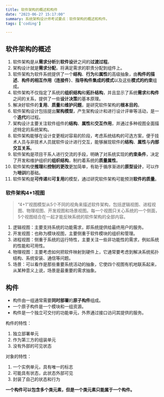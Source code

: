 ```yaml
---
title: 软件架构的概述和构件
date: "2023-06-27 15:17:00"
summary: 系统架构设计师考试要点：软件架构的概述和构件。
tags: ['coding']

---
```


## 软件架构的概述

1. 软件架构是从**需求分析**到**软件设计**之间的**过渡过程**。
2. 架构设计就是**需求分配**，将满足需求的职责分配到组件上。
3. 软件架构为软件系统提供了一个**结构**、**行为**和**属性**的高级抽象，由**构件的描述**、**构件的相互作用（连接件）**、**指导构件集成的模式**以及这些**模式的约束**组成。
4. 软件架构不仅指定了系统的**组织结构**和**拓扑结构**，并且显示了系统**需求**和**构件**之间的关系，提供了一些**设计决策**的基本原理。
5. 解决好软件的**复用**、**质量**和**维护问题**，是研究软件架构的**根本目的**。
6. 软件架构设计包括提出**架构模型**，产生架构设计和进行设计评审等活动，是一个**迭代**的过程。
7. 架构设计主要关注软件组件的**结构**、**属性**和**交互作用**，并通过多种视图全面描述特定的系统架构。
8. 软件架构能够在设计变更相对容易的阶段，考虑系统结构的可选方案，便于技术人员与非技术人员就软件设计进行交互，能够展现软件的**结构**、**属性**与**内部交互关系**。
9. 软件架构是项目干系人进行交流的手段，明确了对系统实现的**约束条件**，决定了开发和维护组织的**组织结构**，制约着系统的**质量属性**。
10. 软件架构使**推理**和**控制的更改**更加简单，有助于循序渐进的**原型设计**，可以作为**培训**的基础。
11. 软件架构是**可传递**和**可复用**的模型，通过研究软件架构可能预测**软件的质量**。

### 软件架构4+1视图

> “4+1”视图模型从5个不同的视角来描述软件架构，包括逻辑视图、进程视图、物理视图、开发视图和场景视图。每一个视图只关心系统的一个侧面，5个视图结合在一起才能反映系统的软件架构的全部内容。

1.  逻辑视图：主要支持系统的功能需求，即系统提供给最终用户的服务。
2.  开发视图：也称为模块视图，主要侧重于软件模块的组织和管理。
3.  进程视图：侧重于系统的运行特性，主要关注一些非功能性的需求，例如系统的性能和可用性。
4.  物理视图：主要考虑如何把软件映射到硬件上，它通常要考虑到解决系统拓扑结构、系统安装、通信等问题。
5.  场景：可以看作是那些重要系统活动的抽象，它使四个视图有机地联系起来，从某种意义上说，场景是最重要的需求抽象。

## 构件

- 构件由一组通常需要**同时部署**的**原子构件**组成。
- 一个原子构件是一个模块和一组资源。
- 构件是一个独立可交付的功能单元，外界通过接口访问其提供的服务。

构件的特性：
1. 独立部署单元
2. 作为第三方的组装单元
3. 没有外部的可见状态

对象的特性：
1. 一个实例单元，具有唯一的标志
2. 可能具有状态，此状态外部可见
3. 封装了自己的状态和行为

**一个构件可以包含多个类元素，但是一个类元素只能属于一个构件。**
